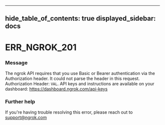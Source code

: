

---
hide_table_of_contents: true
displayed_sidebar: docs
---


# ERR_NGROK_201

### Message
The ngrok API requires that you use Basic or Bearer authentication via the Authorization header. It could not parse the header in this request. Authorization Header: `VAL`. API keys and instructions are available on your dashboard: https://dashboard.ngrok.com/api-keys

<ErrorDetails />



### Further help
If you're having trouble resolving this error, please reach out to [support@ngrok.com](mailto:support@ngrok.com?subject=Help%20with%20ERR_NGROK_201)


